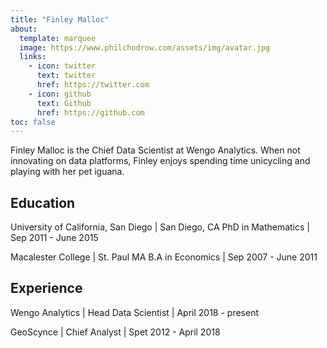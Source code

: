 ```yaml
---
title: "Finley Malloc"
about:
  template: marquee
  image: https://www.philchodrow.com/assets/img/avatar.jpg
  links:
    - icon: twitter
      text: twitter
      href: https://twitter.com
    - icon: github
      text: Github
      href: https://github.com
toc: false
---
```


Finley Malloc is the Chief Data Scientist at Wengo Analytics. When not innovating on data platforms, Finley enjoys spending  time unicycling and playing with her pet iguana.

## Education

University of California, San Diego | San Diego, CA
PhD in Mathematics | Sep 2011 - June 2015

Macalester College | St. Paul MA
B.A in Economics | Sep 2007 - June 2011

## Experience

Wengo Analytics | Head Data Scientist | April 2018 - present

GeoScynce | Chief Analyst | Spet 2012 - April 2018